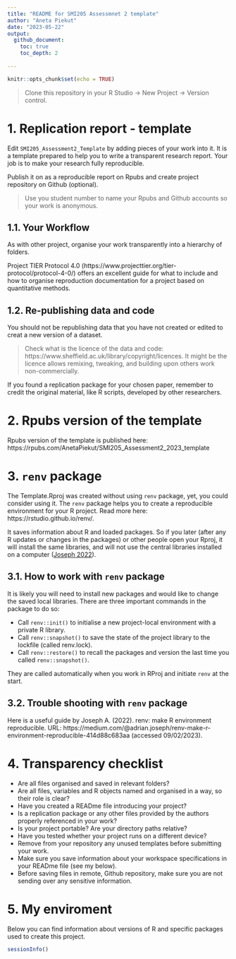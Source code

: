 ```yaml
---
title: "README for SMI205 Assessmnet 2 template"
author: "Aneta Piekut"
date: "2023-05-22"
output:
  github_document:
    toc: true
    toc_depth: 2
    
---
```


```r
knitr::opts_chunk$set(echo = TRUE)
```

> Clone this repository in your R Studio -> New Project -> Version control.

# 1. Replication report - template

Edit `SMI205_Assessment2_Template` by adding pieces of your work into it. It is a template prepared to help you to write a transparent research report. Your job is to make your research fully reproducible.

Publish it on as a reproducible report on Rpubs and create project repository on Github (optional).

> Use you student number to name your Rpubs and Github accounts so your work is anonymous.

## 1.1. Your Workflow 

As with other project, organise your work transparently into a hierarchy of folders.

Project TIER Protocol 4.0 (https://www.projecttier.org/tier-protocol/protocol-4-0/) offers an excellent guide for what to include and how to organise reproduction documentation for a project based on quantitative methods.

## 1.2. Re-publishing data and code

You should not be republishing data that you have not created or edited to creat a new version of a dataset. 

> Check what is the licence of the data and code: https://www.sheffield.ac.uk/library/copyright/licences. It might be the licence allows remixing, tweaking, and building upon others work non-commercially. 

If you found a replication package for your chosen paper, remember to credit the original material, like R scripts, developed by other researchers. 

# 2. Rpubs version of the template

Rpubs version of the template is published here:
https://rpubs.com/AnetaPiekut/SMI205_Assessment2_2023_template

# 3. `renv` package

The Template.Rproj was created without using `renv` package, yet, you could consider using it. The `renv` package helps you to create a reproducible environment for your R project. Read more here: https://rstudio.github.io/renv/.

It saves information about R and loaded packages. So if you later (after any R updates or changes in the packages) or other people open your Rproj, it will install the same libraries, and will not use the central libraries installed on a computer ([Joseph 2022](https://medium.com/@adrian.joseph/renv-make-r-environment-reproducible-414d88c683aa )). 

## 3.1. How to work with `renv` package

It is likely you will need to install new packages and would like to change the saved local libraries. There are three important commands in the package to do so:

+ Call `renv::init()` to initialise a new project-local environment with a private R library.
+ Call `renv::snapshot()` to save the state of the project library to the lockfile (called renv.lock).
+ Call `renv::restore()` to recall the packages and version the last time you called `renv::snapshot()`.

They are called automatically when you work in RProj and initiate `renv` at the start.

## 3.2. Trouble shooting with `renv` package

Here is a useful guide by Joseph A. (2022). renv: make R environment reproducible. URL: https://medium.com/@adrian.joseph/renv-make-r-environment-reproducible-414d88c683aa (accessed 09/02/2023).

# 4. Transparency checklist

+ Are all files organised and saved in relevant folders?
+ Are all files, variables and R objects named and organised in a way, so their role is clear?
+ Have you created a READme file introducing your project?
+ Is a replication package or any other files provided by the authors properly referenced in your work?
+ Is your project portable? Are your directory paths relative?
+ Have you tested whether your project runs on a different device?
+ Remove from your repository any unused templates before submitting your work.
+ Make sure you save information about your workspace specifications in your READme file (see my below).
+ Before saving files in remote, Github repository, make sure you are not sending over any sensitive information.

# 5. My enviroment

Below you can find information about versions of R and specific packages used to create this project. 

```r
sessionInfo()
```

